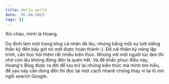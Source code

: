```yaml
---
title: Hello world
date: '01-04-2023'
tags: []
---
```


Xin chào, mình là Hoang.

Dự định làm một trang blog cá nhân đã lâu, nhưng bằng một sự lười biếng thần kỳ đến bây giờ nó mới được hoàn thành :).
Để cải thiện kỹ năng lập trình, cần học hỏi thêm rất nhiều kiến thức. Nhưng với một người lúc làm thì nhớ còn lâu không động đến là
quên hết. Và để khắc phục điều này, Hoang's Blog được ra đời để  lưu trữ lại những 
kiến thức mà mình tìm hiểu, để sau này cần dùng đến thì đọc lại một cách nhanh chóng thay vì lại lõ mõ ngồi search Google.